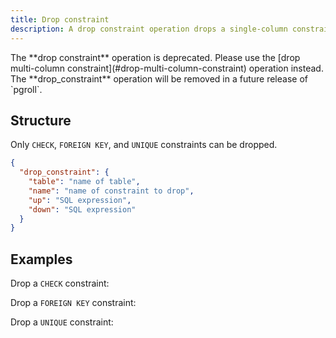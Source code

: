 ```yaml
---
title: Drop constraint
description: A drop constraint operation drops a single-column constraint from an existing table.
---
```


<Warning>
  The **drop constraint** operation is deprecated. Please use the [drop
  multi-column constraint](#drop-multi-column-constraint) operation instead. The
  **drop_constraint** operation will be removed in a future release of `pgroll`.
</Warning>

## Structure

Only `CHECK`, `FOREIGN KEY`, and `UNIQUE` constraints can be dropped.

```json
{
  "drop_constraint": {
    "table": "name of table",
    "name": "name of constraint to drop",
    "up": "SQL expression",
    "down": "SQL expression"
  }
}
```

## Examples

Drop a `CHECK` constraint:

<ExampleSnippet example="23_drop_check_constraint.json" language="json" />

Drop a `FOREIGN KEY` constraint:

<ExampleSnippet example="24_drop_foreign_key_constraint.json" language="json" />

Drop a `UNIQUE` constraint:

<ExampleSnippet example="27_drop_unique_constraint.json" language="json" />
